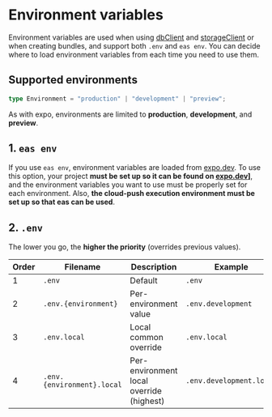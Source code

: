 # Environment variables

Environment variables are used when using [dbClient](/guide/4.cloud/2.dbClients.html) and [storageClient](/guide/4.cloud/1.storageClients.html) or when creating bundles, and support both `.env` and `eas env`.
You can decide where to load environment variables from each time you need to use them.

## Supported environments

```ts
type Environment = "production" | "development" | "preview";
```

As with expo, environments are limited to **production**, **development**, and **preview**.

## 1. `eas env`

If you use `eas env`, environment variables are loaded from [expo.dev](https://expo.dev). To use this option, your project **must be set up so it can be found on [expo.dev](https://expo.dev)]**, and the environment variables you want to use must be properly set for each environment. Also, **the cloud-push execution environment must be set up so that eas can be used**.

## 2. `.env`

The lower you go, the **higher the priority** (overrides previous values).

| Order | Filename                   | Description                              | Example                  |
| ----- | -------------------------- | ---------------------------------------- | ------------------------ |
| 1     | `.env`                     | Default                                  | `.env`                   |
| 2     | `.env.{environment}`       | Per-environment value                    | `.env.development`       |
| 3     | `.env.local`               | Local common override                    | `.env.local`             |
| 4     | `.env.{environment}.local` | Per-environment local override (highest) | `.env.development.local` |
